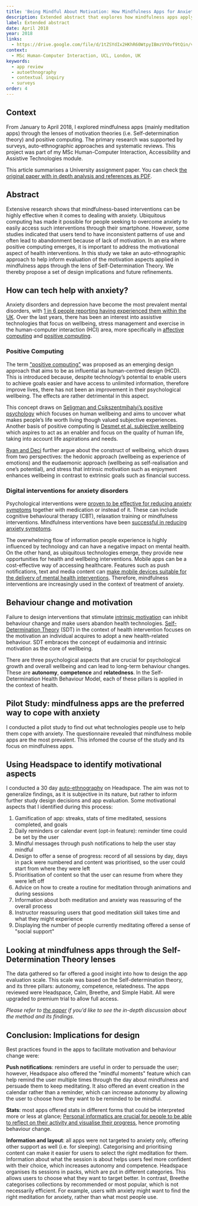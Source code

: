 ```yaml
---
title: 'Being Mindful About Motivation: How Mindfulness Apps for Anxiety Support Behaviour Change'
description: Extended abstract that explores how mindfulness apps apply motivation theories
label: Extended abstract
date: April 2018
year: 2018
links:
  - https://drive.google.com/file/d/1tZSYdIx2HKhR60WtpyIBmzVYOvf9tQin/view?usp=sharing
context:
  - MSc Human-Computer Interaction, UCL, London, UK
keywords:
  - app review
  - autoethnography
  - contextual inquiry
  - surveys
order: 4
---
```


## Context

From January to April 2018, I explored mindfulness apps (mainly meditation apps) through the lenses of motivation theories (i.e. Self-determination theory) and positive computing. The primary research was supported by surveys, auto-ethnographic approaches and systematic reviews. This project was part of my MSc Human-Computer Interaction, Accessibility and Assistive Technologies module.

This article summarises a University assignment paper. You can check [the original paper with in depth analysis and references as PDF](https://drive.google.com/file/d/1tZSYdIx2HKhR60WtpyIBmzVYOvf9tQin/view?usp=sharing).

## Abstract

Extensive research shows that mindfulness-based interventions can be highly effective when it comes to dealing with anxiety. Ubiquitous computing has made it possible for people seeking to overcome anxiety to easily access such interventions through their smartphone. However, some studies indicated that users tend to have inconsistent patterns of use and often lead to abandonment because of lack of motivation. In an era where positive computing emerges, it is important to address the motivational aspect of health interventions. In this study we take an auto-ethnographic approach to help inform evaluation of the motivation aspects applied in mindfulness apps through the lens of Self-Determination Theory. We thereby propose a set of design implications and future refinements.

## How can tech help with anxiety?

Anxiety disorders and depression have become the most prevalent mental disorders, with [1 in 6 people reporting having experienced them within the UK](https://webarchive.nationalarchives.gov.uk/20180328140249tf_/http://digital.nhs.uk/catalogue/PUB21748). Over the last years, there has been an interest into assistive technologies that focus on wellbeing, stress management and exercise in the human-computer interaction (HCI) area, more specifically in [affective computing](https://dl.acm.org/doi/10.1145/2544103) and [positive computing](https://mitpress.mit.edu/books/positive-computing).

### Positive Computing

The term ["positive computing"](https://mitpress.mit.edu/books/positive-computing) was proposed as an emerging design approach that aims to be as influential as human-centred design (HCD). This is introduced because, despite technology’s potential to enable users to achieve goals easier and have access to unlimited information, therefore improve lives, there has not been an improvement in their psychological wellbeing. The effects are rather detrimental in this aspect.

This concept draws on [Seligman and Csikszentmihalyi’s positive psychology](https://psycnet.apa.org/record/2000-13324-001) which focuses on human wellbeing and aims to uncover what makes people’s life worth living though valued subjective experiences. Another basis of positive computing is [Desmet et al. subjective wellbeing](http://www.ijdesign.org/index.php/IJDesign/article/view/1666) which aspires to act as an enabler and focus on the quality of human life, taking into account life aspirations and needs.

[Ryan and Deci](https://www.researchgate.net/publication/12181660_On_Happiness_and_Human_Potentials_A_Review_of_Research_on_Hedonic_and_Eudaimonic_Well-Being) further argue about the construct of wellbeing, which draws from two perspectives: the hedonic approach (wellbeing as experience of emotions) and the eudaemonic approach (wellbeing as self-realisation and one’s potential), and stress that intrinsic motivation such as enjoyment enhances wellbeing in contrast to extrinsic goals such as financial success.

### Digital interventions for anxiety disorders

Psychological interventions were [proven to be effective for reducing anxiety symptoms](https://pubmed.ncbi.nlm.nih.gov/28456072/) together with medication or instead of it. These can include cognitive behavioural therapy (CBT), relaxation training or mindfulness interventions. Mindfulness interventions have been [successful in reducing anxiety symptoms](https://pubmed.ncbi.nlm.nih.gov/22700446/).

The overwhelming flow of information people experience is highly influenced by technology and can have a negative impact on mental health. On the other hand, as ubiquitous technologies emerge, they provide new opportunities for health and wellbeing interventions. Mobile apps can be a cost-effective way of accessing healthcare. Features such as push notifications, text and media content can [make mobile devices suitable for the delivery of mental health interventions](https://pubmed.ncbi.nlm.nih.gov/24158428/). Therefore, mindfulness interventions are increasingly used in the context of treatment of anxiety.

## Behaviour change and motivation

Failure to design interventions that stimulate [intrinsic motivation](https://selfdeterminationtheory.org/experiments-on-intrinsic-motivation-and-self-regulation/application-intrinsic-motivation/) can inhibit behaviour change and make users abandon health technologies. [Self-Determination Theory](https://selfdeterminationtheory.org/the-theory/) (SDT) in the context of health intervention focuses on the motivation an individual acquires to adopt a new health-related behaviour. SDT embraces the concept of eudaimonia and intrinsic motivation as the core of wellbeing.

There are three psychological aspects that are crucial for psychological growth and overall wellbeing and can lead to long-term behaviour changes. These are **autonomy**, **competence** and **relatedness**. In the Self-Determination Health Behaviour Model, each of these pillars is applied in the context of health.

## Pilot Study: mindfulness apps are the preferred way to cope with anxiety

I conducted a pilot study to find out what technologies people use to help them cope with anxiety. The questionnaire revealed that mindfulness mobile apps are the most prevalent. This infomed the course of the study and its focus on mindfulness apps.

## Using Headspace to identify motivational aspects

I conducted a 30 day [auto-ethnography](https://en.wikipedia.org/wiki/Autoethnography) on Headspace. The aim was not to generalize findings, as it is subjective in its nature, but rather to inform further study design decisions and app evaluation. Some motivational aspects that I identified during this process:

1. Gamification of app: streaks, stats of time meditated, sessions completed, and goals
2. Daily reminders or calendar event (opt-in feature): reminder time could be set by the user
3. Mindful messages through push notifications to help the user stay mindful
4. Design to offer a sense of progress: record of all sessions by day, days in pack were numbered and content was prioritised, so the user could start from where they were left
5. Prioritisation of content so that the user can resume from where they were left off
6. Advice on how to create a routine for meditation through animations and during sessions
7. Information about both meditation and anxiety was reassuring of the overall process
8. Instructor reassuring users that good meditation skill takes time and what they might experience
9. Displaying the number of people currently meditating offered a sense of "social support"

## Looking at mindfulness apps through the Self-Determination Theory lenses

The data gathered so far offered a good insight into how to design the app evaluation scale. This scale was based on the Self-determination theory, and its three pillars: autonomy, competence, relatedness. The apps reviewed were Headspace, Calm, Breethe, and Simple Habit. All were upgraded to premium trial to allow full access.

_Please refer to [the paper](https://drive.google.com/file/d/1tZSYdIx2HKhR60WtpyIBmzVYOvf9tQin/view?usp=sharing) if you’d like to see the in-depth discussion about the method and its findings._

## Conclusion: Implications for design

Best practices found in the apps to facilitate motivation and behaviour change were:

**Push notifications**: reminders are useful in order to persuade the user; however, Headspace also offered the "mindful moments" feature which can help remind the user multiple times through the day about mindfulness and persuade them to keep meditating. It also offered an event creation in the calendar rather than a reminder, which can increase autonomy by allowing the user to choose how they want to be reminded to be mindful.

**Stats**: most apps offered stats in different forms that could be interpreted more or less at glance; [Personal informatics are crucial for people to be able to reflect on their activity and visualise their progress](https://dl.acm.org/doi/10.1145/1753326.1753409), hence promoting behaviour change.

**Information and layout**: all apps were not targeted to anxiety only, offering other support as well (i.e. for sleeping). Categorising and prioritising content can make it easier for users to select the right meditation for them. Information about what the session is about helps users feel more confident with their choice, which increases autonomy and competence. Headspace organises its sessions in packs, which are put in different categories. This allows users to choose what they want to target better. In contrast, Breethe categorises collections by recommended or most popular, which is not necessarily efficient. For example, users with anxiety might want to find the right meditation for anxiety, rather than what most people use.
